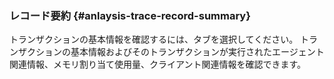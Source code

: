 ### レコード要約 {#anlaysis-trace-record-summary}

<ImgLang img="analysis-tx-record-summary.png" desc="レコード要約" />

トランザクションの基本情報を確認するには、<Cmdname sid="TTL06125" className="uitext" />タブを選択してください。 トランザクションの基本情報およびそのトランザクションが実行されたエージェント関連情報、メモリ割り当て使用量、クライアント関連情報を確認できます。
